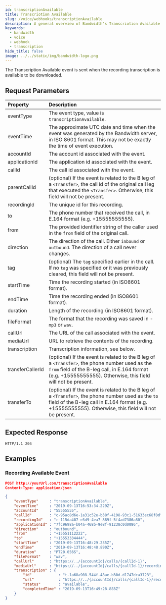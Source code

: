 ```yaml
---
id: transcriptionAvailable
title: Transcriotion Available
slug: /voice/webhooks/transcriptionAvailable
description: A general overview of Bandwidth's Transcriotion Available Webhook
keywords:
  - bandwidth
  - voice
  - webhook
  - transcription
hide_title: false
image: ../../static/img/bandwidth-logo.png
---
```



The Transcription Available event is sent when the recording transcription is available to be downloaded.

## Request Parameters

| Property          | Description |
|:------------------|:------------|
| eventType         | The event type, value is `transcriptionAvailable`. |
| eventTime         | The approximate UTC date and time when the event was generated by the Bandwidth server, in ISO 8601 format. This may not be exactly the time of event execution. |
| accountId         | The account id associated with the event. |
| applicationId     | The application id associated with the event. |
| callId            | The call id associated with the event. |
| parentCallId      | (optional) If the event is related to the B leg of a `<Transfer>`, the call id of the original call leg that executed the `<Transfer>`. Otherwise, this field will not be present. |
| recordingId       | The unique id for this recording. |
| to                | The phone number that received the call, in E.164 format (e.g. +15555555555). |
| from              | The provided identifier string of the caller used in the `from` field of the original call. |
| direction         | The direction of the call. Either `inbound` or `outbound`. The direction of a call never changes. |
| tag               | (optional) The `tag` specified earlier in the call. If no `tag` was specified or it was previously cleared, this field will not be present. |
| startTime         | Time the recording started (in ISO8601 format). |
| endTime           | Time the recording ended (in ISO8601 format). |
| duration          | Length of the recording (in ISO8601 format). |
| fileFormat        | The format that the recording was saved in - `mp3` or `wav`. |
| callUrl           | The URL of the call associated with the event. |
| mediaUrl          | URL to retrieve the contents of the recording. |
| transcription     | Transcription information, see below. |
| transferCallerId | (optional) If the event is related to the B leg of a `<Transfer>`, the phone number used as the `from` field of the B-leg call, in E.164 format (e.g. +15555555555). Otherwise, this field will not be present. |
| transferTo       | (optional) If the event is related to the B leg of a `<Transfer>`, the phone number used as the `to` field of the B-leg call in E.164 format (e.g. +15555555555). Otherwise, this field will not be present. |

## Expected Response

```http
HTTP/1.1 204
```

## Examples

### Recording Available Event

```json
POST http://yourUrl.com/transcriptionAvailable
Content-Type: application/json

{
	"eventType"     : "transcriptionAvailable",
	"eventTime"     : "2019-09-13T16:53:34.229Z",
	"accountId"     : "55555555",
	"callId"        : "c-95ac8d6e-1a31c52e-b38f-4198-93c1-51633ec68f8d",
	"recordingId"   : "r-115da407-e3d9-4ea7-889f-5f4ad7386a80",
	"applicationId" : "7fc9698a-b04a-468b-9e8f-91238c0d0086",
	"direction"     : "outbound",
	"from"          : "+15551112222",
	"to"            : "+15553334444",
	"startTime"     : "2019-09-13T16:48:29.235Z",
	"endTime"       : "2019-09-13T16:48:48.890Z",
	"duration"      : "PT20.056S",
	"fileFormat"    : "wav",
	"callUrl"       : "https://../{accountId}/calls/{callId-1}",
	"mediaUrl"      : "https://../{accountId}/calls/{callId-1}/recordings/{recordingId}/media",
	"transcription" : {
		"id"            : "t-1a68a908-544f-48ae-b30d-d1747dca3723",
		"url"           : "https://../{accountId}/calls/{callId-1}/recordings/{recordingId}/transcription",
		"status"        : "available",
		"completedTime" : "2019-09-13T16:49:28.883Z"
	}
}
```

